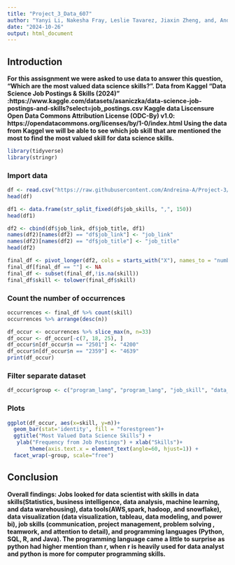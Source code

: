 ---
title: "Project_3_Data_607"
author: "Yanyi Li, Nakesha Fray, Leslie Tavarez, Jiaxin Zheng, and, Andreina Arias"
date: "2024-10-26"
output: html_document
---
## Introduction

**For this assisgnment we were asked to use data to answer this question, “Which are the most valued data science skills?”.
Data from Kaggel "Data Science Job Postings & Skills (2024)" :https://www.kaggle.com/datasets/asaniczka/data-science-job-postings-and-skills?select=job_postings.csv Kaggle data Liscensure Open Data Commons Attribution License (ODC-By) v1.0: https://opendatacommons.org/licenses/by/1-0/index.html
Using the data from Kaggel we will be able to see which job skill that are mentioned the most to find the most valued skill for data science skills.**


```{r message=FALSE, warning=FALSE}
library(tidyverse)
library(stringr)
```


### Import data

```{r}
df <- read.csv("https://raw.githubusercontent.com/Andreina-A/Project-3/refs/heads/main/Data_merged.csv")
head(df)
```


```{r}
df1 <- data.frame(str_split_fixed(df$job_skills, ",", 150))
head(df1)
```


```{r}
df2 <- cbind(df$job_link, df$job_title, df1)
names(df2)[names(df2) == "df$job_link"] <- "job_link"
names(df2)[names(df2) == "df$job_title"] <- "job_title"
head(df2)
```


```{r}
final_df <- pivot_longer(df2, cols = starts_with("X"), names_to = "number", values_to = "skill")
final_df[final_df == ""] <- NA
final_df <- subset(final_df,!is.na(skill))
final_df$skill <- tolower(final_df$skill)
```


### Count the number of occurrences

```{r}
occurrences <- final_df %>% count(skill)
occurrences %>% arrange(desc(n))
```

```{r}
df_occur <- occurrences %>% slice_max(n, n=33)
df_occur <- df_occur[-c(7, 18, 25), ]
df_occur$n[df_occur$n == "2501"] <- "4200"
df_occur$n[df_occur$n == "2359"] <- "4639"
print(df_occur)
```


### Filter separate dataset

```{r}
df_occur$group <- c("program_lang", "program_lang", "job_skill", "data_skill", "data_visual", "data_skill", "data_visual", "data_tools", "job_skill", "program_lang", "data_visual", "job_skill", "data_tools", "data_skill", "program_lang", "job_skill", "data_skill", "data_skill", "data_skill", "data_skill", "job_skill", "job_skill", "data_tools", "data_skill", "data_skill", "data_tools", "data_visual", "data_skill", "data_skill", "data_skill")
```

### Plots

```{r}
ggplot(df_occur, aes(x=skill, y=n))+
  geom_bar(stat='identity', fill = "forestgreen")+
  ggtitle("Most Valued Data Science Skills") +
   ylab("Frequency from Job Postings") + xlab("Skills")+
       theme(axis.text.x = element_text(angle=60, hjust=1)) +
  facet_wrap(~group, scale="free")
```

## Conclusion

**Overall findings: Jobs looked for data scientist with skills in data skills(Statistics, business intelligence, data analysis, machine learning, and data warehousing), data tools(AWS,spark, hadoop, and snowflake), data visualization (data visualization, tableau, data modeling, and power bi), job skills (communication, project management, problem solving , teamwork, and attention to detail), and programming languages (Python, SQL, R, and Java). The programming language came a little to surprise as python had higher mention than r, when r is heavily used for data analyst and python is more for computer programming skills.**
